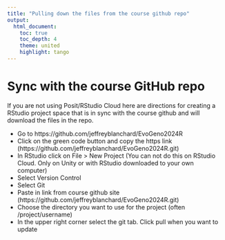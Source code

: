 ```yaml
---
title: "Pulling down the files from the course github repo"
output:
  html_document:
    toc: true
    toc_depth: 4
    theme: united
    highlight: tango
---
```


# Sync with the course GitHub repo

If you are not using Posit/RStudio Cloud here are directions for creating a RStudio project space that is in sync with the course github and will download the files in the repo.

* Go to https://github.com/jeffreyblanchard/EvoGeno2024R
* Click on the green code button and copy the https link (https://github.com/jeffreyblanchard/EvoGeno2024R.git)
* In RStudio click on File > New Project (You can not do this on RStudio Cloud. Only on Unity or with RStudio downloaded to your own computer)
* Select Version Control
* Select Git
* Paste in link from course github site (https://github.com/jeffreyblanchard/EvoGeno2024R.git)
* Choose the directory you want to use for the project (often /project/username)
* In the upper right corner select the git tab. Click pull when you want to update
